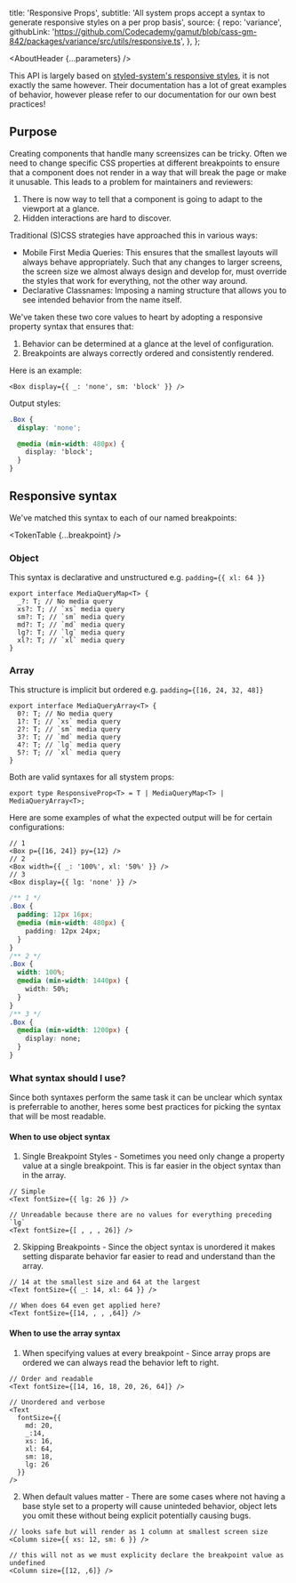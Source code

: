 


  title: 'Responsive Props',
  subtitle:
    'All system props accept a syntax to generate responsive styles on a per prop basis',
  source: {
    repo: 'variance',
    githubLink:
      'https://github.com/Codecademy/gamut/blob/cass-gm-842/packages/variance/src/utils/responsive.ts',
  },
};

<Meta title="Foundations/System/ReponsiveProps" />

<AboutHeader {...parameters} />

This API is largely based on [styled-system's responsive styles](https://styled-system.com/responsive-styles), it is not exactly the same however. Their documentation has a lot of great examples of behavior, however please refer to our documentation for our own best practices!

## Purpose

Creating components that handle many screensizes can be tricky. Often we need to change specific CSS properties at different breakpoints to ensure that a component does not render in a way that will break the page or make it unusable. This leads to a problem for maintainers and reviewers:

1. There is now way to tell that a component is going to adapt to the viewport at a glance.
2. Hidden interactions are hard to discover.

Traditional (S)CSS strategies have approached this in various ways:

- Mobile First Media Queries: This ensures that the smallest layouts will always behave appropriately. Such that any changes to larger screens, the screen size we almost always design and develop for, must override the styles that work for everything, not the other way around.
- Declarative Classnames: Imposing a naming structure that allows you to see intended behavior from the name itself.

We've taken these two core values to heart by adopting a responsive property syntax that ensures that:

1. Behavior can be determined at a glance at the level of configuration.
2. Breakpoints are always correctly ordered and consistently rendered.

Here is an example:

```tsx
<Box display={{ _: 'none', sm: 'block' }} />
```

Output styles:

```css
.Box {
  display: 'none';

  @media (min-width: 480px) {
    display: 'block';
  }
}
```

## Responsive syntax

We've matched this syntax to each of our named breakpoints:

<TokenTable {...breakpoint} />

### Object

This syntax is declarative and unstructured e.g. `padding={{ xl: 64 }}`

```tsx
export interface MediaQueryMap<T> {
  _?: T; // No media query
  xs?: T; // `xs` media query
  sm?: T; // `sm` media query
  md?: T; // `md` media query
  lg?: T; // `lg` media query
  xl?: T; // `xl` media query
}
```

### Array

This structure is implicit but ordered e.g. `padding={[16, 24, 32, 48]}`

```tsx
export interface MediaQueryArray<T> {
  0?: T; // No media query
  1?: T; // `xs` media query
  2?: T; // `sm` media query
  3?: T; // `md` media query
  4?: T; // `lg` media query
  5?: T; // `xl` media query
}
```

Both are valid syntaxes for all stystem props:

```tsx
export type ResponsiveProp<T> = T | MediaQueryMap<T> | MediaQueryArray<T>;
```

Here are some examples of what the expected output will be for certain configurations:

```tsx
// 1
<Box p={[16, 24]} py={12} />
// 2
<Box width={{ _: '100%', xl: '50%' }} />
// 3
<Box display={{ lg: 'none' }} />
```

```css
/** 1 */
.Box {
  padding: 12px 16px;
  @media (min-width: 480px) {
    padding: 12px 24px;
  }
}
/** 2 */
.Box {
  width: 100%;
  @media (min-width: 1440px) {
    width: 50%;
  }
}
/** 3 */
.Box {
  @media (min-width: 1200px) {
    display: none;
  }
}
```

### What syntax should I use?

Since both syntaxes perform the same task it can be unclear which syntax is preferrable to another, heres some best practices for picking the syntax that will be most readable.

#### When to use object syntax

1. Single Breakpoint Styles - Sometimes you need only change a property value at a single breakpoint. This is far easier in the object syntax than in the array.

```tsx
// Simple
<Text fontSize={{ lg: 26 }} />

// Unreadable because there are no values for everything preceding `lg`
<Text fontSize={[ , , , 26]} />
```

2. Skipping Breakpoints - Since the object syntax is unordered it makes setting disparate behavior far easier to read and understand than the array.

```tsx
// 14 at the smallest size and 64 at the largest
<Text fontSize={{ _: 14, xl: 64 }} />

// When does 64 even get applied here?
<Text fontSize={[14, , , ,64]} />
```

#### When to use the array syntax

1. When specifying values at every breakpoint - Since array props are ordered we can always read the behavior left to right.

```tsx
// Order and readable
<Text fontSize={[14, 16, 18, 20, 26, 64]} />

// Unordered and verbose
<Text
  fontSize={{
    md: 20,
    _:14,
    xs: 16,
    xl: 64,
    sm: 18,
    lg: 26
  }}
/>
```

2. When default values matter - There are some cases where not having a base style set to a property will cause uninteded behavior, object lets you omit these without being explicit potentially causing bugs.

```tsx
// looks safe but will render as 1 column at smallest screen size
<Column size={{ xs: 12, sm: 6 }} />

// this will not as we must explicity declare the breakpoint value as undefined
<Column size={[12, ,6]} />
```
